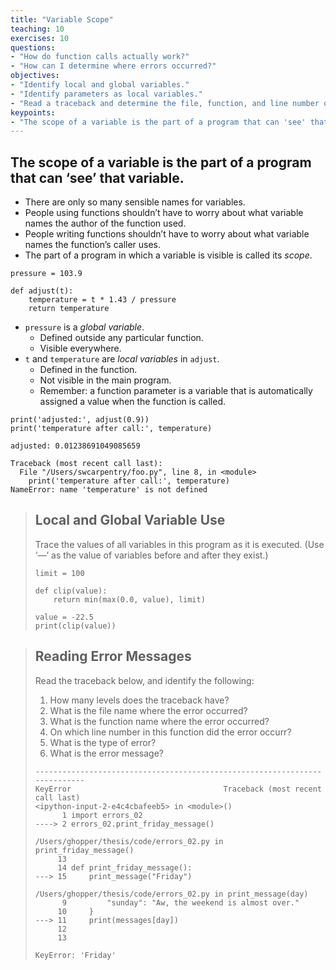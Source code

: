 ```yaml
---
title: "Variable Scope"
teaching: 10
exercises: 10
questions:
- "How do function calls actually work?"
- "How can I determine where errors occurred?"
objectives:
- "Identify local and global variables."
- "Identify parameters as local variables."
- "Read a traceback and determine the file, function, and line number on which the error occurred, the type of error, and the error message."
keypoints:
- "The scope of a variable is the part of a program that can 'see' that variable."
---
```

## The scope of a variable is the part of a program that can 'see' that variable.

*   There are only so many sensible names for variables.
*   People using functions shouldn't have to worry about
    what variable names the author of the function used.
*   People writing functions shouldn't have to worry about
    what variable names the function's caller uses.
*   The part of a program in which a variable is visible is called its *scope*.

~~~
pressure = 103.9

def adjust(t):
    temperature = t * 1.43 / pressure
    return temperature
~~~


*   `pressure` is a *global variable*.
    *   Defined outside any particular function.
    *   Visible everywhere.
*   `t` and `temperature` are *local variables* in `adjust`.
    *   Defined in the function.
    *   Not visible in the main program.
    *   Remember: a function parameter is a variable
        that is automatically assigned a value when the function is called.

~~~
print('adjusted:', adjust(0.9))
print('temperature after call:', temperature)
~~~

~~~
adjusted: 0.01238691049085659
~~~

~~~
Traceback (most recent call last):
  File "/Users/swcarpentry/foo.py", line 8, in <module>
    print('temperature after call:', temperature)
NameError: name 'temperature' is not defined
~~~


> ## Local and Global Variable Use
>
> Trace the values of all variables in this program as it is executed.
> (Use '---' as the value of variables before and after they exist.)
>
> ~~~
> limit = 100
>
> def clip(value):
>     return min(max(0.0, value), limit)
>
> value = -22.5
> print(clip(value))
> ~~~
> 


> ## Reading Error Messages
>
> Read the traceback below, and identify the following:
>
> 1. How many levels does the traceback have?
> 2. What is the file name where the error occurred?
> 3. What is the function name where the error occurred?
> 4. On which line number in this function did the error occurr?
> 5. What is the type of error?
> 6. What is the error message?
>
> ~~~
> ---------------------------------------------------------------------------
> KeyError                                  Traceback (most recent call last)
> <ipython-input-2-e4c4cbafeeb5> in <module>()
>       1 import errors_02
> ----> 2 errors_02.print_friday_message()
>
> /Users/ghopper/thesis/code/errors_02.py in print_friday_message()
>      13
>      14 def print_friday_message():
> ---> 15     print_message("Friday")
>
> /Users/ghopper/thesis/code/errors_02.py in print_message(day)
>       9         "sunday": "Aw, the weekend is almost over."
>      10     }
> ---> 11     print(messages[day])
>      12
>      13
>
> KeyError: 'Friday'
> ~~~
> 
